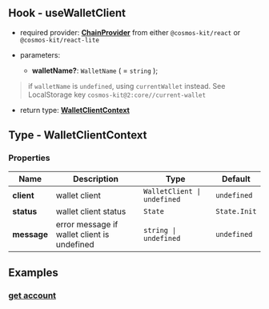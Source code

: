 ## Hook - useWalletClient

- required provider: [**ChainProvider**](https://docs.hyperweb.io/cosmos-kit/chain-provider) from either `@cosmos-kit/react` or `@cosmos-kit/react-lite`

- parameters:
  - **walletName?**: `WalletName` ( = `string` );

> if `walletName` is `undefined`, using `currentWallet` instead. See LocalStorage key `cosmos-kit@2:core//current-wallet`

- return type: [**WalletClientContext**](#type---walletclientcontext)

## Type - WalletClientContext

### Properties

| Name        | Description                                 | Type                        | Default      |
| ----------- | ------------------------------------------- | --------------------------- | ------------ |
| **client**  | wallet client                               | `WalletClient \| undefined` | `undefined`  |
| **status**  | wallet client status                        | `State`                     | `State.Init` |
| **message** | error message if wallet client is undefined | `string \| undefined`       | `undefined`  |

## Examples

### [get account](https://github.com/hyperweb-io/cosmos-kit/blob/main/packages/example/pages/tx.tsx)
